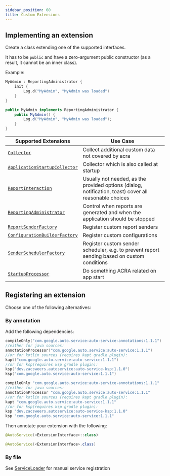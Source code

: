 ```yaml
---
sidebar_position: 60
title: Custom Extensions
---
```



## Implementing an extension
Create a class extending one of the supported interfaces. 

It has to be `public` and have a zero-argument public constructor (as a result, it cannot be an inner class).

Example:

<AndroidCode>

```kotlin
MyAdmin : ReportingAdministrator {
    init {
        Log.d("MyAdmin", "MyAdmin was loaded")
    }
}
```

```java
public MyAdmin implements ReportingAdministrator {
    public MyAdmin() {
        Log.d("MyAdmin", "MyAdmin was loaded");
    }
}
```

</AndroidCode>

| Supported Extensions | Use Case |
| --- | --- |
| [`Collector`](pathname:///javadoc/latest/acra/org.acra.collector/-collector) | Collect additional custom data not covered by acra |
| [`ApplicationStartupCollector`](pathname:///javadoc/latest/acra/org.acra.collector/-application-startup-collector) | Collector which is also called at startup |
| [`ReportInteraction`](pathname:///javadoc/latest/acra/org.acra.interaction/-report-interaction) | Usually not needed, as the provided options (dialog, notification, toast) cover all reasonable choices |
| [`ReportingAdministrator`](pathname:///javadoc/latest/acra/org.acra.config/-reporting-administrator) | Control when reports are generated and when the application should be stopped |
| [`ReportSenderFactory`](pathname:///javadoc/latest/acra/org.acra.sender/-report-sender-factory) | Register custom report senders |
| [`ConfigurationBuilderFactory`](pathname:///javadoc/latest/acra/org.acra.config/-configuration-builder-factory) | Register custom configurations |
| [`SenderSchedulerFactory`](pathname:///javadoc/latest/acra/org.acra.scheduler/-sender-scheduler-factory) | Register custom sender scheduler, e.g. to prevent report sending based on custom conditions |
| [`StartupProcessor`](pathname:///javadoc/latest/acra/org.acra.startup/-startup-processor)  | Do something ACRA related on app start |
## Registering an extension
Choose one of the following alternatives:
### By annotation

Add the following dependencies:
<GradleCode>

```kotlin title="build.gradle.kts"
compileOnly("com.google.auto.service:auto-service-annotations:1.1.1")
//either for java sources:
annotationProcessor("com.google.auto.service:auto-service:1.1.1")
//or for kotlin sources (requires kapt gradle plugin):
kapt("com.google.auto.service:auto-service:1.1.1")
//or for ksp(requires ksp gradle plugin):
ksp("dev.zacsweers.autoservice:auto-service-ksp:1.1.0")
ksp("com.google.auto.service:auto-service:1.1.1")
```

```groovy title="build.gradle"
compileOnly "com.google.auto.service:auto-service-annotations:1.1.1"
//either for java sources:
annotationProcessor "com.google.auto.service:auto-service:1.1.1"
//or for kotlin sources (requires kapt gradle plugin):
kapt "com.google.auto.service:auto-service:1.1.1"
//or for ksp(requires ksp gradle plugin):
ksp "dev.zacsweers.autoservice:auto-service-ksp:1.1.0"
ksp "com.google.auto.service:auto-service:1.1.1"
```

</GradleCode>

Then annotate your extension with the following:

<AndroidCode>

```kotlin
@AutoService(<ExtensionInterface>::class)
```

```java
@AutoService(<ExtensionInterface>.class)
```

</AndroidCode>

### By file
See [ServiceLoader](https://developer.android.com/reference/java/util/ServiceLoader.html) for manual service registration